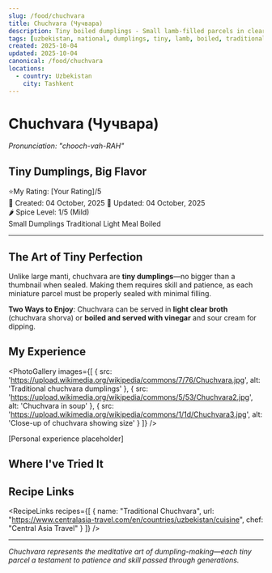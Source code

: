 ```yaml
---
slug: /food/chuchvara
title: Chuchvara (Чучвара)
description: Tiny boiled dumplings - Small lamb-filled parcels in clear broth or served with vinegar
tags: [uzbekistan, national, dumplings, tiny, lamb, boiled, traditional, comfort]
created: 2025-10-04
updated: 2025-10-04
canonical: /food/chuchvara
locations:
  - country: Uzbekistan
    city: Tashkent
---
```



# Chuchvara (Чучвара)
*Pronunciation: "chooch-vah-RAH"*

## Tiny Dumplings, Big Flavor

<div className="food-rating">
  <span className="star">⭐</span>My Rating: [Your Rating]/5
</div>

<div className="food-metadata">
  <span className="food-date">📅 Created: 04 October, 2025</span>
  <span className="food-date">🔄 Updated: 04 October, 2025</span>
</div>

<div className="spice-level">
  🌶️ Spice Level: 1/5 (Mild)
</div>

<div className="food-tags">
  <span className="food-tag">Small Dumplings</span>
  <span className="food-tag">Traditional</span>
  <span className="food-tag">Light Meal</span>
  <span className="food-tag">Boiled</span>
</div>

---

## The Art of Tiny Perfection

Unlike large manti, chuchvara are **tiny dumplings**—no bigger than a thumbnail when sealed. Making them requires skill and patience, as each miniature parcel must be properly sealed with minimal filling.

**Two Ways to Enjoy**: Chuchvara can be served in **light clear broth** (chuchvara shorva) or **boiled and served with vinegar** and sour cream for dipping.

## My Experience

<PhotoGallery
  images={[
    { src: 'https://upload.wikimedia.org/wikipedia/commons/7/76/Chuchvara.jpg', alt: 'Traditional chuchvara dumplings' },
    { src: 'https://upload.wikimedia.org/wikipedia/commons/5/53/Chuchvara2.jpg', alt: 'Chuchvara in soup' },
    { src: 'https://upload.wikimedia.org/wikipedia/commons/1/1d/Chuchvara3.jpg', alt: 'Close-up of chuchvara showing size' }
  ]}
/>

[Personal experience placeholder]

## Where I've Tried It

<MapEmbed location="Tashkent, Uzbekistan" description="From family tables to restaurants across Uzbekistan" />

## Recipe Links

<RecipeLinks
  recipes={[
    {
      name: "Traditional Chuchvara",
      url: "https://www.centralasia-travel.com/en/countries/uzbekistan/cuisine",
      chef: "Central Asia Travel"
    }
  ]}
/>

---

*Chuchvara represents the meditative art of dumpling-making—each tiny parcel a testament to patience and skill passed through generations.*
